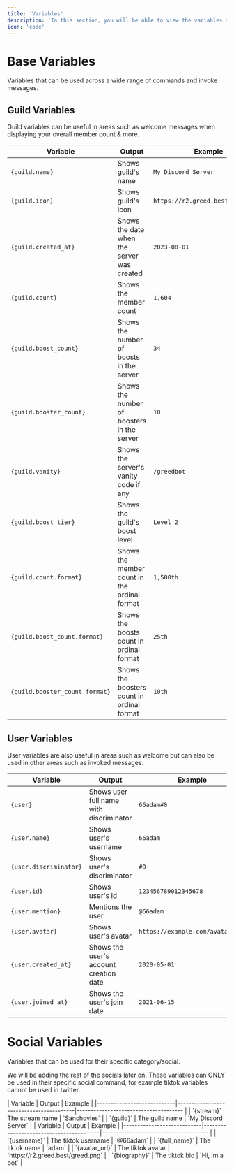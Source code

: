 ```yaml
---
title: 'Variables'
description: 'In this section, you will be able to view the variables that you can use for greeds embeds.'
icon: 'code'
---
```


# Base Variables
Variables that can be used across a wide range of commands and invoke messages. 

## Guild Variables
Guild variables can be useful in areas such as welcome messages when displaying your overall member count & more.

| Variable                        | Output                                    | Example                        |
|----------------------------|-----------------------------------------|-------------------------------------- |
| `{guild.name}`             | Shows guild's name                      | `My Discord Server`                   |
| `{guild.icon}`             | Shows guild's icon                      | `https://r2.greed.best/greed.png`        |
| `{guild.created_at}`       | Shows the date when the server was created | `2023-08-01`                       |
| `{guild.count}`            | Shows the member count                  | `1,604`                                |
| `{guild.boost_count}`      | Shows the number of boosts in the server | `34`                                 |
| `{guild.booster_count}`    | Shows the number of boosters in the server | `10`                               |
| `{guild.vanity}`           | Shows the server's vanity code if any    | `/greedbot`                           |
| `{guild.boost_tier}`       | Shows the guild's boost level            | `Level 2`                            |
| `{guild.count.format}`     | Shows the member count in the ordinal format | `1,500th`                        |
| `{guild.boost_count.format}` | Shows the boosts count in ordinal format | `25th`                             |
| `{guild.booster_count.format}` | Shows the boosters count in ordinal format | `10th`                         |

## User Variables
User variables are also useful in areas such as welcome but can also be used in other areas such as invoked messages.

| Variable                        | Output                                    | Example                        |
|----------------------------|-----------------------------------------|-------------------------------------- |
| `{user}`                   | Shows user full name with discriminator  | `66adam#0`                           |
| `{user.name}`              | Shows user's username                    | `66adam`                             |
| `{user.discriminator}`     | Shows user's discriminator               | `#0`                                 |
| `{user.id}`                | Shows user's id                          | `123456789012345678`                 |
| `{user.mention}`           | Mentions the user                        | `@66adam`                            |
| `{user.avatar}`            | Shows user's avatar                      | `https://example.com/avatar.png`     |
| `{user.created_at}`        | Shows the user's account creation date   | `2020-05-01`                         |
| `{user.joined_at}`         | Shows the user's join date               | `2021-06-15`                         |

# Social Variables
Variables that can be used for their specific category/social.

<Note>We will be adding the rest of the socials later on.</Note>
<Warning>These variables can ONLY be used in their specific social command, for example tiktok variables cannot be used in twitter.</Warning>

<Tabs>
  <Tab title="Twitch">
    | Variable                        | Output                                    | Example                        |
    |----------------------------|-----------------------------------------|-------------------------------------- |
    | `{stream}`                 | The stream name                         | `Sanchovies`                          |
    | `{guild}`                  | The guild name                          | `My Discord Server`                   |
  </Tab>
  <Tab title="Tiktok">
    | Variable                        | Output                                    | Example                        |
    |----------------------------|-----------------------------------------|-------------------------------------- |
    | `{username}`               | The tiktok username                     | `@66adam`                             |
    | `{full_name}`              |  The tiktok name                        | `adam`                                |
    | `{avatar_url}`             |  The tiktok avatar                      | `https://r2.greed.best/greed.png`     |
    | `{biography}`              |  The tiktok bio                         | `Hi, Im a bot`                        |
  </Tab>
</Tabs>
